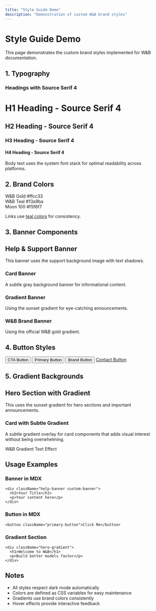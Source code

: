 ```yaml
---
title: "Style Guide Demo"
description: "Demonstration of custom W&B brand styles"
---
```


# Style Guide Demo

This page demonstrates the custom brand styles implemented for W&B documentation.

## 1. Typography

### Headings with Source Serif 4

# H1 Heading - Source Serif 4
## H2 Heading - Source Serif 4
### H3 Heading - Source Serif 4
#### H4 Heading - Source Serif 4

Body text uses the system font stack for optimal readability across platforms.

## 2. Brand Colors

<div style={{display: 'grid', gridTemplateColumns: 'repeat(auto-fit, minmax(150px, 1fr))', gap: '1rem', marginBottom: '2rem'}}>
  <div style={{padding: '1rem', background: 'var(--wandb-gold)', color: 'var(--moon-900)', borderRadius: '8px'}}>
    W&B Gold
    #ffcc33
  </div>
  <div style={{padding: '1rem', background: 'var(--wandb-teal-500)', color: 'white', borderRadius: '8px'}}>
    W&B Teal
    #13a9ba
  </div>
  <div style={{padding: '1rem', background: 'var(--moon-100)', color: 'var(--moon-800)', borderRadius: '8px'}}>
    Moon 100
    #f5f6f7
  </div>
</div>

Links use <a href="#">teal colors</a> for consistency.

## 3. Banner Components

<div className="help-banner custom-banner">
  <h2>Help & Support Banner</h2>
  <p>This banner uses the support background image with text shadows.</p>
</div>

<div className="card-banner custom-banner">
  <h3>Card Banner</h3>
  <p>A subtle gray background banner for informational content.</p>
</div>

<div className="gradient-banner custom-banner">
  <h3>Gradient Banner</h3>
  <p>Using the sunset gradient for eye-catching announcements.</p>
</div>

<div className="wandb-banner custom-banner">
  <h3>W&B Brand Banner</h3>
  <p>Using the official W&B gold gradient.</p>
</div>

## 4. Button Styles

<div style={{display: 'flex', gap: '1rem', flexWrap: 'wrap', marginBottom: '2rem'}}>
  <button className="cta-button">CTA Button</button>
  <button className="primary-button">Primary Button</button>
  <button className="brand-button">Brand Button</button>
  <a href="#" className="contact-button">Contact Button</a>
</div>

## 5. Gradient Backgrounds

<div className="hero-gradient">
  <h2>Hero Section with Gradient</h2>
  <p>This uses the sunset gradient for hero sections and important announcements.</p>
</div>

<div className="card-gradient">
  <h3>Card with Subtle Gradient</h3>
  <p>A subtle gradient overlay for card components that adds visual interest without being overwhelming.</p>
</div>

<div style={{fontSize: '2rem', fontWeight: 'bold', marginTop: '2rem'}}>
  <span className="text-gradient-wandb">W&B Gradient Text Effect</span>
</div>

## Usage Examples

### Banner in MDX
```mdx
<div className="help-banner custom-banner">
  <h2>Your Title</h2>
  <p>Your content here</p>
</div>
```

### Button in MDX
```mdx
<button className="primary-button">Click Me</button>
```

### Gradient Section
```mdx
<div className="hero-gradient">
  <h1>Welcome to W&B</h1>
  <p>Build better models faster</p>
</div>
```

## Notes

- All styles respect dark mode automatically
- Colors are defined as CSS variables for easy maintenance
- Gradients use brand colors consistently
- Hover effects provide interactive feedback
